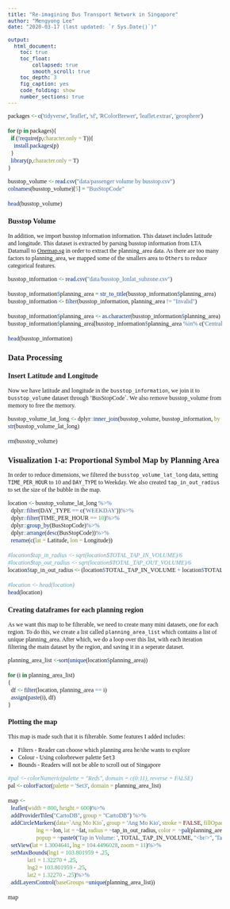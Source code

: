 ```yaml
---
title: "Re-imagining Bus Transport Network in Singapore"
author: "Mengyong Lee"
date: "2020-03-17 (last updated: `r Sys.Date()`)"
  
output:
  html_document:
    toc: true
    toc_float:
        collapsed: true
        smooth_scroll: true
    toc_depth: 3
    fig_caption: yes
    code_folding: show
    number_sections: true
---
```

<style type="text/css">

body{ /* Normal  */
      font-size: 12px;
      font-family: "Times New Roman", Times, serif;
  }
td {  /* Table  */
  font-size: 8px;
  font-family: "Times New Roman", Times, serif;
}
h1.title {
  font-size: 24x;
  font-family: "Times New Roman", Times, serif;
  font-weight:bold;
}
h1 { /* Header 1 */
  font-size: 20px;
  font-family: "Times New Roman", Times, serif;
  font-weight:bold;
}
h2 { /* Header 2 */
    font-size: 16px;
    font-family: "Times New Roman", Times, serif;
    font-weight:bold;

}
h3 { /* Header 3 */
  font-size: 14px;
  font-family: "Times New Roman", Times, serif;
  font-weight:bold;
}
code.r{ /* Code block */
    font-size: 12px;
    font-family: "Times New Roman", Times, serif;
}
pre { /* Code block - determines code spacing between lines */
    font-size: 12px;
    font-family: "Times New Roman", Times, serif;
}
</style>


```r
packages <- c('tidyverse', 'leaflet', 'sf', 'RColorBrewer', 'leaflet.extras', 'geosphere')

for (p in packages){
  if (!require(p,character.only = T)){
    install.packages(p)
  }
  library(p,character.only = T)
}
```


```r
busstop_volume <- read.csv("data/passenger volume by busstop.csv")
colnames(busstop_volume)[5] = "BusStopCode"

head(busstop_volume)
```

### Busstop Volume
In addition, we import busstop information information. This dataset includes latitude and longitude. 
This dataset is extracted by parsing busstop information from LTA Datamall to [Onemap.sg](https://docs.onemap.sg/) in order to extract the planning_area data. As there are too many factors to planning_area, we mapped some of the smallers area to `Others` to reduce categorical features. 

```r
busstop_information <- read.csv("data/busstop_lonlat_subzone.csv")

busstop_information$planning_area = str_to_title(busstop_information$planning_area)
busstop_information <- filter(busstop_information, planning_area != "Invalid")

busstop_information$planning_area <- as.character(busstop_information$planning_area)
busstop_information$planning_area[busstop_information$planning_area %in% c('Central Water Catchment', 'Mandai', 'Marina South', 'Museum', 'Newton', 'Orchard', 'Outram', 'Seletar', 'Rochor', 'Singapore River', 'Tanglin', 'Southern Islands', 'River Valley', 'Paya Lebar', 'Straits View', 'Tengah')] <- "Others"

head(busstop_information)
```

## Data Processing
### Insert Latitude and Longitude
Now we have latitude and longitude in the ```busstop_information```, we join it to ```busstop_volume``` dataset through 'BusStopCode`. We also remove busstop_volume from memory to free the memory. 

```r
busstop_volume_lat_long <- dplyr::inner_join(busstop_volume, busstop_information, by ='BusStopCode')
str(busstop_volume_lat_long)

rm(busstop_volume)

```
  
## Visualization 1-a: Proportional Symbol Map by Planning Area
In order to reduce dimensions, we filtered the ```busstop_volume_lat_long``` data, setting ```TIME_PER_HOUR``` to 10 and ```DAY_TYPE``` to Weekday. We also created ```tap_in_out_radius``` to set the size of the bubble in the map. 

```r
location <- busstop_volume_lat_long %>%
  dplyr::filter(DAY_TYPE == c('WEEKDAY'))%>%
  dplyr::filter(TIME_PER_HOUR == 10)%>%
  dplyr::group_by(BusStopCode)%>%
  dplyr::arrange(desc(BusStopCode))%>%
  rename(c(lat = Latitude, lon = Longitude))

#location$tap_in_radius <- sqrt(location$TOTAL_TAP_IN_VOLUME)/6
#location$tap_out_radius <- sqrt(location$TOTAL_TAP_OUT_VOLUME)/6
location$tap_in_out_radius <- (location$TOTAL_TAP_IN_VOLUME + location$TOTAL_TAP_OUT_VOLUME)**(1/2)/6

#location <- head(location)
head(location)
```
### Creating dataframes for each planning region
As we want this map to be filterable, we need to create many mini datasets, one for each region. To do this, we create a list called ```planning_area_list``` which contains a list of unique planning_area. After which, we do a loop over this list, with each iteration filtering the main dataset by the region, and saving it in a seperate dataset. 

```r
planning_area_list <-sort(unique(location$planning_area))

for (i in planning_area_list)
{
  df <- filter(location, planning_area == i)  
  assign(paste(i), df)
}

```

### Plotting the map
This map is made such that it is filterable. Some features I added includes:

* Filters - Reader can choose which planning area he/she wants to explore
* Colour - Using colorbrewer palette ```Set3```
* Bounds - Readers will not be able to scroll out of Singapore

```r
#pal <- colorNumeric(palette = "Reds", domain = c(0:11), reverse = FALSE)
pal <- colorFactor(palette = 'Set3', domain = planning_area_list)

map <-
  leaflet(width = 800, height = 600)%>%
  addProviderTiles("CartoDB", group = "CartoDB") %>% 
  addCircleMarkers(data=`Ang Mo Kio`, group = 'Ang Mo Kio', stroke = FALSE, fillOpacity = 0.75,
                   lng = ~lon, lat = ~lat, radius = ~tap_in_out_radius, color =  ~pal(planning_area),  
                   popup = ~paste0('Tap in Volume: ', TOTAL_TAP_IN_VOLUME, "<br/>", 'Tap out volume: ', TOTAL_TAP_OUT_VOLUME))%>%
  setView(lat = 1.3004641, lng = 104.4496028, zoom = 11)%>%
  setMaxBounds(lng1 = 103.801959 + .25, 
             lat1 = 1.32270 + .25, 
             lng2 = 103.801959 - .25, 
             lat2 = 1.32270 - .25)%>%
  addLayersControl(baseGroups =unique(planning_area_list))

map

```

```r




```